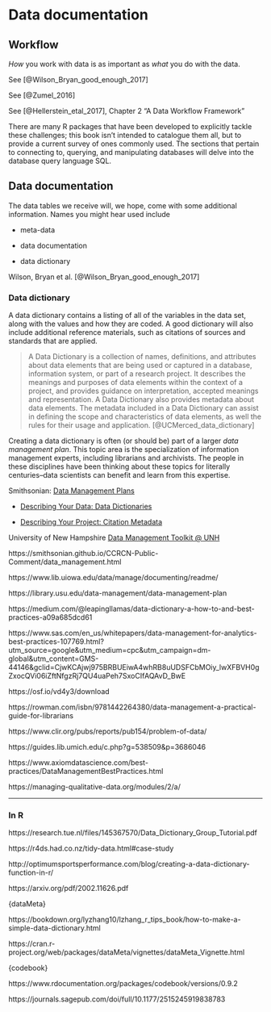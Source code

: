 # Data documentation {#documentation}


## Workflow

_How_ you work with data is as important as _what_ you do with the data.


See [@Wilson_Bryan_good_enough_2017]


See [@Zumel_2016]

See [@Hellerstein_etal_2017], Chapter 2 "A Data Workflow Framework"


There are many R packages that have been developed to explicitly tackle these challenges; this book isn't intended to catalogue them all, but to provide a current survey of ones commonly used. The sections that pertain to connecting to, querying, and manipulating databases will delve into the database query language SQL. 


## Data documentation

The data tables we receive will, we hope, come with some additional information. Names you might hear used include

* meta-data

* data documentation

* data dictionary

Wilson, Bryan et al. [@Wilson_Bryan_good_enough_2017]




### Data dictionary

A data dictionary contains a listing of all of the variables in the data set, along with the values and how they are coded. A good dictionary will also include additional reference materials, such as citations of sources and standards that are applied.

> A Data Dictionary is a collection of names, definitions, and attributes about data elements that are being used or captured in a database, information system, or part of a research project. It describes the meanings and purposes of data elements within the context of a project, and provides guidance on interpretation, accepted meanings and representation. A Data Dictionary also provides metadata about data elements. The metadata included in a Data Dictionary can assist in defining the scope and characteristics of data elements, as well the rules for their usage and application. 
[@UCMerced_data_dictionary]


Creating a data dictionary is often (or should be) part of a larger _data management plan_. This topic area is the specialization of information management experts, including librarians and archivists. The people in these disciplines have been thinking about these topics for literally centuries--data scientists can benefit and learn from this expertise.

Smithsonian: [Data Management Plans](https://library.si.edu/research/data-management-plans)

* [Describing Your Data: Data Dictionaries](https://library.si.edu/sites/default/files/tutorial/pdf/datadictionaries20180226.pdf)

* [Describing Your Project: Citation Metadata](https://library.si.edu/sites/default/files/tutorial/pdf/citationmetadata20180226.pdf)

University of New Hampshire [Data Management Toolkit @ UNH](https://libraryguides.unh.edu/datamanagement/metadata)

https://smithsonian.github.io/CCRCN-Public-Comment/data_management.html

https://www.lib.uiowa.edu/data/manage/documenting/readme/

https://library.usu.edu/data-management/data-management-plan

https://medium.com/@leapingllamas/data-dictionary-a-how-to-and-best-practices-a09a685dcd61

https://www.sas.com/en_us/whitepapers/data-management-for-analytics-best-practices-107769.html?utm_source=google&utm_medium=cpc&utm_campaign=dm-global&utm_content=GMS-44146&gclid=CjwKCAjwj975BRBUEiwA4whRB8uUDSFCbMOiy_lwXFBVH0gZxocQVi06iZftNfgzRj7QU4uaPeh7SxoCIfAQAvD_BwE

https://osf.io/vd4y3/download

https://rowman.com/isbn/9781442264380/data-management-a-practical-guide-for-librarians

https://www.clir.org/pubs/reports/pub154/problem-of-data/

https://guides.lib.umich.edu/c.php?g=538509&p=3686046

https://www.axiomdatascience.com/best-practices/DataManagementBestPractices.html

https://managing-qualitative-data.org/modules/2/a/

***

### In R

https://research.tue.nl/files/145367570/Data_Dictionary_Group_Tutorial.pdf

https://r4ds.had.co.nz/tidy-data.html#case-study

http://optimumsportsperformance.com/blog/creating-a-data-dictionary-function-in-r/

https://arxiv.org/pdf/2002.11626.pdf


{dataMeta}

https://bookdown.org/lyzhang10/lzhang_r_tips_book/how-to-make-a-simple-data-dictionary.html

https://cran.r-project.org/web/packages/dataMeta/vignettes/dataMeta_Vignette.html


{codebook}

https://www.rdocumentation.org/packages/codebook/versions/0.9.2

https://journals.sagepub.com/doi/full/10.1177/2515245919838783


